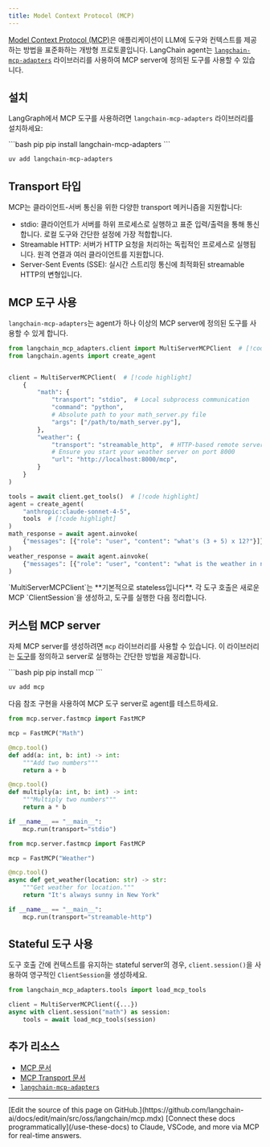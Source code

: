 ```yaml
---
title: Model Context Protocol (MCP)
---
```




[Model Context Protocol (MCP)](https://modelcontextprotocol.io/introduction)은 애플리케이션이 LLM에 도구와 컨텍스트를 제공하는 방법을 표준화하는 개방형 프로토콜입니다. LangChain agent는 [`langchain-mcp-adapters`](https://github.com/langchain-ai/langchain-mcp-adapters) 라이브러리를 사용하여 MCP server에 정의된 도구를 사용할 수 있습니다.



## 설치

LangGraph에서 MCP 도구를 사용하려면 `langchain-mcp-adapters` 라이브러리를 설치하세요:

<CodeGroup>
```bash pip
pip install langchain-mcp-adapters
```

```bash uv
uv add langchain-mcp-adapters
```
</CodeGroup>




## Transport 타입

MCP는 클라이언트-서버 통신을 위한 다양한 transport 메커니즘을 지원합니다:

- stdio: 클라이언트가 서버를 하위 프로세스로 실행하고 표준 입력/출력을 통해 통신합니다. 로컬 도구와 간단한 설정에 가장 적합합니다.
- Streamable HTTP: 서버가 HTTP 요청을 처리하는 독립적인 프로세스로 실행됩니다. 원격 연결과 여러 클라이언트를 지원합니다.
- Server-Sent Events (SSE): 실시간 스트리밍 통신에 최적화된 streamable HTTP의 변형입니다.

## MCP 도구 사용

`langchain-mcp-adapters`는 agent가 하나 이상의 MCP server에 정의된 도구를 사용할 수 있게 합니다.

```python Accessing multiple MCP servers icon="server"
from langchain_mcp_adapters.client import MultiServerMCPClient  # [!code highlight]
from langchain.agents import create_agent


client = MultiServerMCPClient(  # [!code highlight]
    {
        "math": {
            "transport": "stdio",  # Local subprocess communication
            "command": "python",
            # Absolute path to your math_server.py file
            "args": ["/path/to/math_server.py"],
        },
        "weather": {
            "transport": "streamable_http",  # HTTP-based remote server
            # Ensure you start your weather server on port 8000
            "url": "http://localhost:8000/mcp",
        }
    }
)

tools = await client.get_tools()  # [!code highlight]
agent = create_agent(
    "anthropic:claude-sonnet-4-5",
    tools  # [!code highlight]
)
math_response = await agent.ainvoke(
    {"messages": [{"role": "user", "content": "what's (3 + 5) x 12?"}]}
)
weather_response = await agent.ainvoke(
    {"messages": [{"role": "user", "content": "what is the weather in nyc?"}]}
)
```





<Note>
    `MultiServerMCPClient`는 **기본적으로 stateless입니다**. 각 도구 호출은 새로운 MCP `ClientSession`을 생성하고, 도구를 실행한 다음 정리합니다.
</Note>

## 커스텀 MCP server

자체 MCP server를 생성하려면 `mcp` 라이브러리를 사용할 수 있습니다. 이 라이브러리는 [도구](https://modelcontextprotocol.io/docs/learn/server-concepts#tools-ai-actions)를 정의하고 server로 실행하는 간단한 방법을 제공합니다.

<CodeGroup>
```bash pip
pip install mcp
```

```bash uv
uv add mcp
```
</CodeGroup>




다음 참조 구현을 사용하여 MCP 도구 server로 agent를 테스트하세요.

```python title="Math server (stdio transport)" icon="floppy-disk"
from mcp.server.fastmcp import FastMCP

mcp = FastMCP("Math")

@mcp.tool()
def add(a: int, b: int) -> int:
    """Add two numbers"""
    return a + b

@mcp.tool()
def multiply(a: int, b: int) -> int:
    """Multiply two numbers"""
    return a * b

if __name__ == "__main__":
    mcp.run(transport="stdio")
```

```python title="Weather server (streamable HTTP transport)" icon="wifi"
from mcp.server.fastmcp import FastMCP

mcp = FastMCP("Weather")

@mcp.tool()
async def get_weather(location: str) -> str:
    """Get weather for location."""
    return "It's always sunny in New York"

if __name__ == "__main__":
    mcp.run(transport="streamable-http")
```




## Stateful 도구 사용

도구 호출 간에 컨텍스트를 유지하는 stateful server의 경우, `client.session()`을 사용하여 영구적인 `ClientSession`을 생성하세요.

```python Using MCP ClientSession for stateful tool usage
from langchain_mcp_adapters.tools import load_mcp_tools

client = MultiServerMCPClient({...})
async with client.session("math") as session:
    tools = await load_mcp_tools(session)
```




## 추가 리소스

* [MCP 문서](https://modelcontextprotocol.io/introduction)
* [MCP Transport 문서](https://modelcontextprotocol.io/docs/concepts/transports)
* [`langchain-mcp-adapters`](https://github.com/langchain-ai/langchain-mcp-adapters)

---

<Callout icon="pen-to-square" iconType="regular">
    [Edit the source of this page on GitHub.](https://github.com/langchain-ai/docs/edit/main/src/oss/langchain/mcp.mdx)
</Callout>
<Tip icon="terminal" iconType="regular">
    [Connect these docs programmatically](/use-these-docs) to Claude, VSCode, and more via MCP for    real-time answers.
</Tip>
